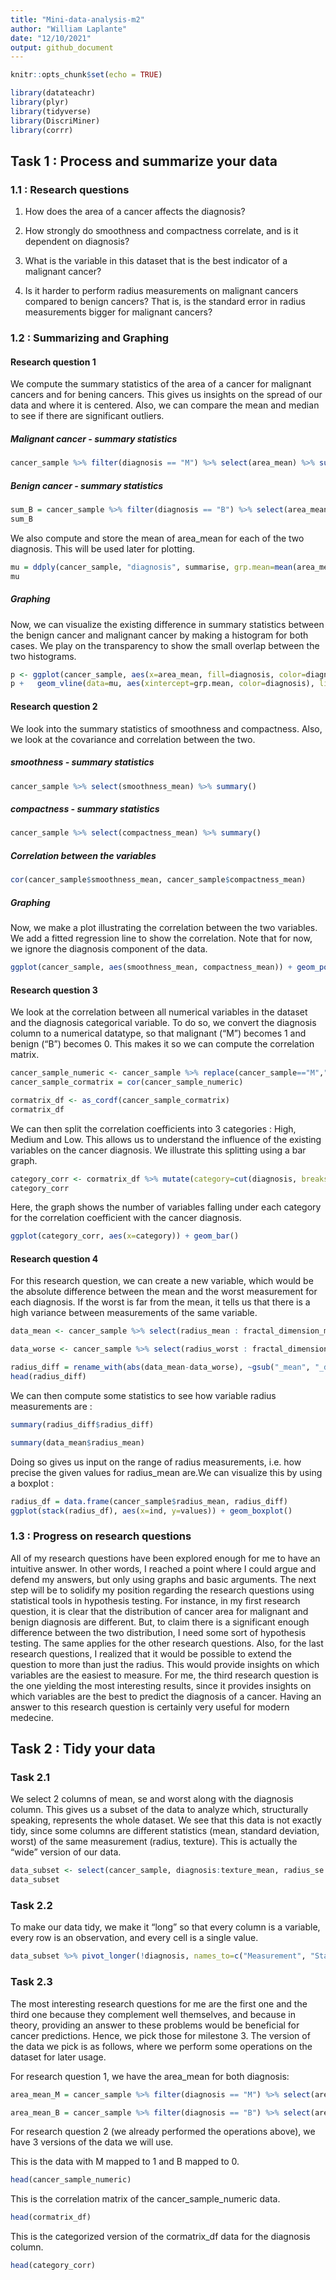 ```yaml
---
title: "Mini-data-analysis-m2"
author: "William Laplante"
date: "12/10/2021"
output: github_document
---
```


```r
knitr::opts_chunk$set(echo = TRUE)
```

```r
library(datateachr)
library(plyr)
library(tidyverse)
library(DiscriMiner)
library(corrr)
```

## Task 1 : Process and summarize your data

### 1.1 : Research questions

1) How does the area of a cancer affects the diagnosis?

2) How strongly do smoothness and compactness correlate, and is it dependent on diagnosis?

3) What is the variable in this dataset that is the best indicator of a malignant cancer?

4) Is it harder to perform radius measurements on malignant cancers compared to benign cancers? That is, is the standard error in radius measurements bigger for malignant cancers?

### 1.2 : Summarizing and Graphing 

#### Research question 1

We compute the summary statistics of the area of a cancer for malignant cancers and for bening cancers. This gives us insights on the spread of our data and where it is centered. Also, we can compare the mean and median to see if there are significant outliers. 

##### Malignant cancer - summary statistics
```r
cancer_sample %>% filter(diagnosis == "M") %>% select(area_mean) %>% summary()
```
##### Benign cancer - summary statistics
```r
sum_B = cancer_sample %>% filter(diagnosis == "B") %>% select(area_mean) %>% summary()
sum_B
```
We also compute and store the mean of area_mean for each of the two diagnosis. This will be used later for plotting.
```r
mu = ddply(cancer_sample, "diagnosis", summarise, grp.mean=mean(area_mean))
mu
```
##### Graphing
Now, we can visualize the existing difference in summary statistics between the benign cancer and malignant cancer by making a histogram for both cases. We play on the transparency to show the small overlap between the two histograms.
```r
p <- ggplot(cancer_sample, aes(x=area_mean, fill=diagnosis, color=diagnosis)) + geom_histogram(position="identity", alpha=0.5)
p +   geom_vline(data=mu, aes(xintercept=grp.mean, color=diagnosis), linetype="dashed")
```

#### Research question 2

We look into the summary statistics of smoothness and compactness. Also, we look at the covariance and correlation between the two.

##### smoothness - summary statistics
```r
cancer_sample %>% select(smoothness_mean) %>% summary()
```
##### compactness - summary statistics
```r
cancer_sample %>% select(compactness_mean) %>% summary()
```

##### Correlation between the variables
```r
cor(cancer_sample$smoothness_mean, cancer_sample$compactness_mean)
```

##### Graphing
Now, we make a plot illustrating the correlation between the two variables. We add a fitted regression line to show the correlation. Note that for now, we ignore the diagnosis component of the data.

```r
ggplot(cancer_sample, aes(smoothness_mean, compactness_mean)) + geom_point() + geom_smooth(method=lm)
```

#### Research question 3

We look at the correlation between all numerical variables in the dataset and the diagnosis categorical variable. To do so, we convert the diagnosis column to a numerical datatype, so that malignant ("M") becomes 1 and benign ("B") becomes 0. This makes it so we can compute the correlation matrix.
```r
cancer_sample_numeric <- cancer_sample %>% replace(cancer_sample=="M","1") %>% replace(cancer_sample=="B","0") %>% transform(diagnosis=as.numeric(diagnosis))
cancer_sample_cormatrix = cor(cancer_sample_numeric)
```

```r
cormatrix_df <- as_cordf(cancer_sample_cormatrix)
cormatrix_df
```
We can then split the correlation coefficients into 3 categories : High, Medium and Low. This allows us to understand the influence of the existing variables on the cancer diagnosis. We illustrate this splitting using a bar graph.
```r

category_corr <- cormatrix_df %>% mutate(category=cut(diagnosis, breaks=c(-Inf,0.33, 0.66, Inf), labels=c("Low", "Medium", "High"))) %>% select(term, diagnosis, category) %>% filter(!is.na(diagnosis)) %>% rename(variable=term, corr_with_diagnosis=diagnosis)
category_corr
```
Here, the graph shows the number of variables falling under each category for the correlation coefficient with the cancer diagnosis.
```r
ggplot(category_corr, aes(x=category)) + geom_bar()
```

#### Research question 4

For this research question, we can create a new variable, which would be the absolute difference between the mean and the worst measurement for each diagnosis. If the worst is far from the mean, it tells us that there is a high variance between measurements of the same variable. 

```r
data_mean <- cancer_sample %>% select(radius_mean : fractal_dimension_mean) 

data_worse <- cancer_sample %>% select(radius_worst : fractal_dimension_worst)

radius_diff = rename_with(abs(data_mean-data_worse), ~gsub("_mean", "_diff", .x, fixed=TRUE)) %>% select(radius_diff)
head(radius_diff)
```
We can then compute some statistics to see how variable radius measurements are :
```r
summary(radius_diff$radius_diff)
```
```r
summary(data_mean$radius_mean)
```

Doing so gives us input on the range of radius measurements, i.e. how precise the given values for radius_mean are.We can visualize this by using a boxplot :

```r
radius_df = data.frame(cancer_sample$radius_mean, radius_diff)
ggplot(stack(radius_df), aes(x=ind, y=values)) + geom_boxplot()
```

### 1.3 : Progress on research questions

All of my research questions have been explored enough for me to have an intuitive answer. In other words, I reached a point where I could argue and defend my answers, but only using graphs and basic arguments. The next step will be to solidify my position regarding the research questions using statistical tools in hypothesis testing. For instance, in my first research question, it is clear that the distribution of cancer area for malignant and benign diagnosis are different. But, to claim there is a significant enough difference between the two distribution, I need some sort of hypothesis testing. The same applies for the other research questions. Also, for the last research questions, I realized that it would be possible to extend the question to more than just the radius. This would provide insights on which variables are the easiest to measure. For me, the third research question is the one yielding the most interesting results, since it provides insights on which variables are the best to predict the diagnosis of a cancer. Having an answer to this research question is certainly very useful for modern medecine.


## Task 2 : Tidy your data

### Task 2.1

We select 2 columns of mean, se and worst along with the diagnosis column. This gives us a subset of the data to analyze which, structurally speaking, represents the whole dataset. We see that this data is not exactly tidy, since some columns are different statistics (mean, standard deviation, worst) of the same measurement (radius, texture). This is actually the "wide" version of our data. 
```r
data_subset <- select(cancer_sample, diagnosis:texture_mean, radius_se:texture_se, radius_worst:texture_worst)
data_subset
```

### Task 2.2

To make our data tidy, we make it "long" so that every column is a variable, every row is an observation, and every cell is a single value.
```r
data_subset %>% pivot_longer(!diagnosis, names_to=c("Measurement", "Statistic"), names_sep="_", values_to = "Value")
```
### Task 2.3
The most interesting research questions for me are the first one and the third one because they complement well themselves, and because in theory, providing an answer to these problems would be beneficial for cancer predictions. Hence, we pick those for milestone 3. The version of the data we pick is as follows, where we perform some operations on the dataset for later usage.

For research question 1, we have the area_mean for both diagnosis:
```r
area_mean_M = cancer_sample %>% filter(diagnosis == "M") %>% select(area_mean)
```
```r
area_mean_B = cancer_sample %>% filter(diagnosis == "B") %>% select(area_mean)
```

For research question 2 (we already performed the operations above), we have 3 versions of the data we will use.

This is the data with M mapped to 1 and B mapped to 0.
```r
head(cancer_sample_numeric)
```
This is the correlation matrix of the cancer_sample_numeric data.
```r
head(cormatrix_df)
```
This is the categorized version of the cormatrix_df data for the diagnosis column. 
```r
head(category_corr)
```

